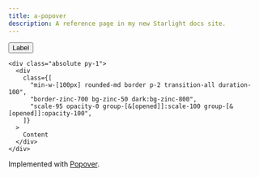```yaml
---
title: a-popover
description: A reference page in my new Starlight docs site.
---
```



<Pills>
  <Lit />
</Pills>

<Elements />

<div class="not-content box">
  <a-popover class="group relative z-10">
    <div slot="input">
      <button slot="input" variant="outline">
        Label
      </button>
    </div>

    <div class="absolute py-1">
      <div
        class={[
          "min-w-[100px] rounded-md border p-2 transition-all duration-100",
          "border-zinc-700 bg-zinc-50 dark:bg-zinc-800",
          "scale-95 opacity-0 group-[&[opened]]:scale-100 group-[&[opened]]:opacity-100",
        ]}
      >
        Content
      </div>
    </div>
  </a-popover>
</div>

Implemented with [Popover](/atrium/components/popover).

<TypeDoc source="../packages/elements/packages/popover" symbol="Popover" />
